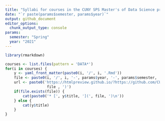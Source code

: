 ```yaml
---
title: "Syllabi for courses in the CUNY SPS Master's of Data Science program"
date: "`r paste(params$semester, params$year)`"
output: github_document
editor_options: 
  chunk_output_type: console
params:
  semester: "Spring"
  year: "2021"
---
```


```r
library(rmarkdown)

courses <- list.files(pattern = 'DATA*')
for(i in courses) {
	y <- yaml_front_matter(paste0(i, '/', i, '.Rmd'))
	file <- paste0(i, '/', i, '-', params$year, '-', params$semester, '.html')
	url <- paste0('https://htmlpreview.github.io/?https://github.com/CUNY-MSDS/syllabi/blob/main/',
				   file , ')')
	if(file.exists(file)) {
		cat(paste0('* [', y$title, '](', file, ')\n'))
	} else {
		cat(y$title)
	}
}
```
